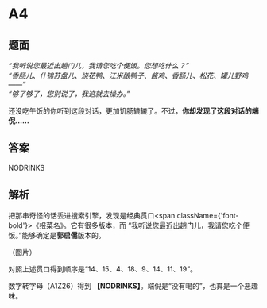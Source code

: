 # A4

## 题面

_“我听说您最近出趟门儿，我请您吃个便饭。您想吃什么？”_<br/>
_“香肠儿、什锦苏盘儿、烧花鸭、江米酿鸭子、酱鸡、香肠儿、松花、罐儿野鸡——”_<br/>
_“够了够了，您别说了，我这就去操办。”_

还没吃午饭的你听到这段对话，更加饥肠辘辘了。不过，**你却发现了这段对话的端倪……**

## 答案

<AnswerBlock>NODRINKS</AnswerBlock>

## 解析

把那串奇怪的话丢进搜索引擎，发现是经典贯口<span className={'font-bold'}>《报菜名》</span>。它有很多版本，而 “我听说您最近出趟门儿，我请您吃个便饭。”能够确定是**郭启儒**版本的。

（图片）

对照上述贯口得到顺序是“14、15、4、18、9、14、11、19”。

数字转字母（A1Z26）得到 **【NODRINKS】**。端倪是“没有喝的”，也算是一个恶趣味。
